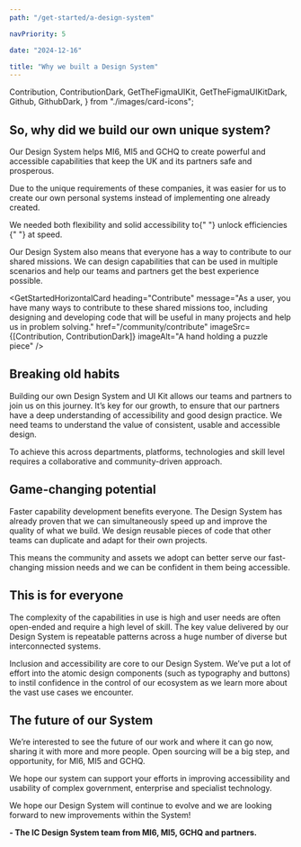 ```yaml
---
path: "/get-started/a-design-system"

navPriority: 5

date: "2024-12-16"

title: "Why we built a Design System"
---
```


  Contribution,
  ContributionDark,
  GetTheFigmaUIKit,
  GetTheFigmaUIKitDark,
  Github,
  GithubDark,
} from "./images/card-icons";

## So, why did we build our own unique system?

Our Design System helps MI6, MI5 and GCHQ to create powerful and accessible capabilities that keep the UK and its partners safe and prosperous.

Due to the unique requirements of these companies, it was easier for us to create our own personal systems instead of implementing one already created.

<p>
  We needed both flexibility and solid accessibility to{" "}
  <ic-link
    target="_blank"
    href="https://gds.blog.gov.uk/2020/02/28/podcast-gov-uk-design-system/"
    rel="noreferrer noopener nofollow"
  >
    unlock efficiencies
  </ic-link>{" "}
  at speed.
</p>

Our Design System also means that everyone has a way to contribute to our shared missions. We can design capabilities that can be used in multiple scenarios and help our teams and partners get the best experience possible.

<GetStartedHorizontalCard
  heading="Contribute"
  message="As a user, you have many ways to contribute to these shared missions too, including designing and developing code that will be useful in many projects and help us in problem solving."
  href="/community/contribute"
  imageSrc={[Contribution, ContributionDark]}
  imageAlt="A hand holding a puzzle piece"
/>

## Breaking old habits

Building our own Design System and UI Kit allows our teams and partners to join us on this journey. It’s key for our growth, to ensure that our partners have a deep understanding of accessibility and good design practice. We need teams to understand the value of consistent, usable and accessible design.

To achieve this across departments, platforms, technologies and skill level requires a collaborative and community-driven approach.

## Game-changing potential

Faster capability development benefits everyone. The Design System has already proven that we can simultaneously speed up and improve the quality of what we build. We design reusable pieces of code that other teams can duplicate and adapt for their own projects.

This means the community and assets we adopt can better serve our fast-changing mission needs and we can be confident in them being accessible.

## This is for everyone

The complexity of the capabilities in use is high and user needs are often open-ended and require a high level of skill. The key value delivered by our Design System is repeatable patterns across a huge number of diverse but interconnected systems.

Inclusion and accessibility are core to our Design System. We’ve put a lot of effort into the atomic design components (such as typography and buttons) to instil confidence in the control of our ecosystem as we learn more about the vast use cases we encounter.

<div className="get-started-vertical-cards">
  <GetStartedVerticalCard
    heading="GitHub"
    message="Have a look at our GitHub page at some of our current projects. As developers, members of the public are welcome to provide feedback and input and work on some of our open tickets."
    imageSrc={[Github, GithubDark]}
    href="https://github.com/mi6"
    imageAlt="The GitHub logo"
  />
  <GetStartedVerticalCard
    heading="Figma"
    message="Before development, we create designs using software called Figma. Explore this page to see how we use this software to create the designs and components that are now active parts of our Design System."
    imageSrc={[GetTheFigmaUIKit, GetTheFigmaUIKitDark]}
    href="/get-started/design/figma"
    imageAlt="The Figma logo"
  />
</div>

## The future of our System

We’re interested to see the future of our work and where it can go now, sharing it with more and more people. Open sourcing will be a big step, and opportunity, for MI6, MI5 and GCHQ.

We hope our system can support your efforts in improving accessibility and usability of complex government, enterprise and specialist technology.

We hope our Design System will continue to evolve and we are looking forward to new improvements within the System!

**- The IC Design System team from MI6, MI5, GCHQ and partners.**
